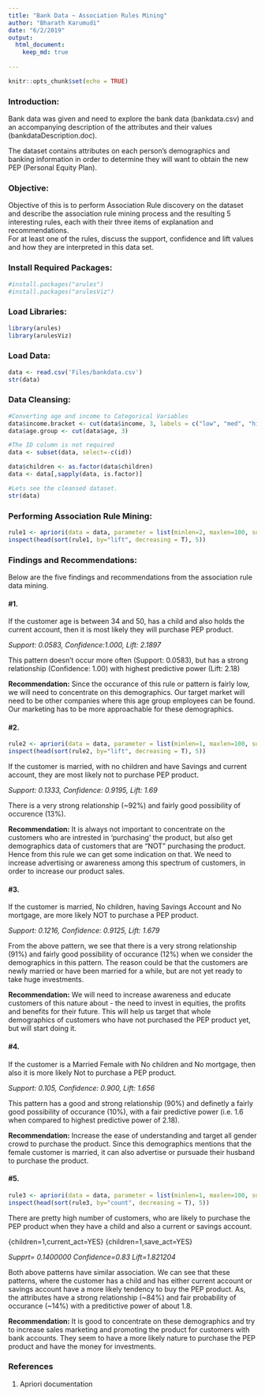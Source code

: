 ```yaml
---
title: "Bank Data ~ Association Rules Mining"
author: "Bharath Karumudi"
date: "6/2/2019"
output:
  html_document:
    keep_md: true
  
---
```


```r
knitr::opts_chunk$set(echo = TRUE)
```

### Introduction:  
Bank data was given and need to explore the bank data (bankdata.csv) and an accompanying description of the attributes and their values (bankdataDescription.doc). 

The dataset contains attributes on each person’s demographics and banking information in order to determine they will want to obtain the new PEP (Personal Equity Plan).

### Objective:  
Objective of this is to perform Association Rule discovery on the dataset and describe the  association rule mining process and the resulting 5 interesting rules, each with their three items of explanation and recommendations.  
For at least one of the rules, discuss the support, confidence and lift values and how they are interpreted in this data set.

### Install Required Packages:  
```r
#install.packages("arules")
#install.packages("arulesViz")
```

### Load Libraries: 
```r
library(arules)
library(arulesViz)
```

### Load Data: 
```r
data <- read.csv('Files/bankdata.csv')
str(data)
```

### Data Cleansing: 
```r
#Converting age and income to Categorical Variables
data$income.bracket <- cut(data$income, 3, labels = c("low", "med", "high"))
data$age.group <- cut(data$age, 3) 

#The ID column is not required
data <- subset(data, select=-c(id))

data$children <- as.factor(data$children)
data <- data[,sapply(data, is.factor)]

#Lets see the cleansed dataset.
str(data)
```

### Performing Association Rule Mining:  
```r
rule1 <- apriori(data = data, parameter = list(minlen=2, maxlen=100, supp = 0.05, conf=0.8), appearance = list(default="lhs", rhs=c("pep=NO", "pep=YES")))
inspect(head(sort(rule1, by="lift", decreasing = T), 5))
```

### Findings and Recommendations:  
Below are the five findings and recommendations from the association rule data mining. 

#### #1.  

If the customer age is between 34 and 50, has a child and also holds the current account, then it is most likely they will purchase PEP product.  

   *Support: 0.0583, Confidence:1.000, Lift: 2.1897*
   
   This pattern doesn't occur more often (Support: 0.0583), but has a strong relationship (Confidence: 1.00) with highest predictive power (Lift: 2.18)
   
   **Recommendation:** Since the occurance of this rule or pattern is fairly low, we will need to concentrate on this demographics. Our target market will need to be other companies where this age group employees can be found. Our marketing has to be more approachable for these demographics.
    
    
#### #2. 
```r
rule2 <- apriori(data = data, parameter = list(minlen=1, maxlen=100, supp = 0.1, conf=0.9), appearance = list(default="lhs", rhs=c("pep=NO", "pep=YES")))
inspect(head(sort(rule2, by="lift", decreasing = T), 5))
```

If the customer is married, with no children and have Savings and current account, they are most likely not to purchase PEP product. 

  *Support: 0.1333, Confidence: 0.9195, Lift: 1.69*
  
  There is a very strong relationship (~92%) and fairly good possibility of occurence (13%).
  
  **Recommendation:** It is always not important to concentrate on the customers who are intrested in ‘purchasing’ the product, but also get demographics data of customers that are “NOT” purchasing the product. Hence from this rule we can get some indication on that. We need to increase advertising or awareness among this spectrum of customers, in order to increase our product sales.

#### #3. 

If the customer is married, No children, having Savings Account and No mortgage, are more likely NOT to purchase a PEP product.

  *Support: 0.1216, Confidence: 0.9125, Lift: 1.679*
  
  From the above pattern, we see that there is a very strong relationship (91%) and fairly good possibility of occurance (12%) when we consider the demographics in this pattern. The reason could be that the customers are newly married or have been married for a while, but are not yet ready to take huge investments.
  
  **Recommendation:** We will need to increase awareness and educate customers of this nature about - the need to invest in equities, the profits and benefits for their future. This will help us target that whole demographics of customers who have not purchased the PEP product yet, but will start doing it.
  
  
#### #4. 

If the customer is a Married Female with No children and No mortgage, then also it is more likely Not to purchase a PEP product.

  *Support: 0.105, Confidence: 0.900, Lift: 1.656*
  
  This pattern has a good and strong relationship (90%) and definetly a fairly good possibility of occurance (10%), with a fair predictive power (i.e. 1.6 when compared to highest predictive power of 2.18).
  
  **Recommendation:** Increase the ease of understanding and target all gender crowd to purchase the product. Since this demographics mentions that the female customer is married, it can also advertise or pursuade their husband to purchase the product.

#### #5. 

```r
rule3 <- apriori(data = data, parameter = list(minlen=1, maxlen=100, supp = 0.05, conf=0.8), appearance = list(default="lhs", rhs=c("pep=NO", "pep=YES")))
inspect(head(sort(rule3, by="count", decreasing = T), 5))
```

  There are pretty high number of customers, who are likely to purchase the PEP product when they have a child and also a current or savings account.
  
  {children=1,current_act=YES}
  {children=1,save_act=YES}

  *Supprt= 0.1400000 Confidence=0.83 Lift=1.821204*

  Both above patterns have similar association. We can see that these patterns, where the customer has a child and has either current account or savings account have a more likely tendency to buy the PEP product. As, the attributes have a strong relationship (~84%) and fair probability of occurance (~14%) with a preditictive power of about 1.8.
  
  **Recommendation:** It is good to concentrate on these demographics and try to increase sales marketing and promoting the product for customers with bank accounts. They seem to have a more likely nature to purchase the PEP product and have the money for investments.


### References
1. Apriori documentation